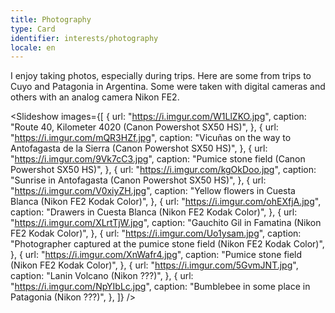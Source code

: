 ```yaml
---
title: Photography
type: Card
identifier: interests/photography
locale: en
---
```


I enjoy taking photos, especially during trips. Here are some from trips to Cuyo and Patagonia in Argentina. Some were taken with digital cameras and others with an analog camera<CustomLink href="https://en.wikipedia.org/wiki/Nikon_FE2"> Nikon FE2</CustomLink>.

<Slideshow
  images={[
    {
      url: "https://i.imgur.com/W1LlZKO.jpg",
      caption: "Route 40, Kilometer 4020 (Canon Powershot SX50 HS)",
    },
    {
      url: "https://i.imgur.com/mQR3HZf.jpg",
      caption: "Vicuñas on the way to Antofagasta de la Sierra (Canon Powershot SX50 HS)",
    },
    {
      url: "https://i.imgur.com/9Vk7cC3.jpg",
      caption: "Pumice stone field (Canon Powershot SX50 HS)",
    },
    {
      url: "https://i.imgur.com/kgOkDoo.jpg",
      caption: "Sunrise in Antofagasta (Canon Powershot SX50 HS)",
    },
    {
      url: "https://i.imgur.com/V0xiyZH.jpg",
      caption: "Yellow flowers in Cuesta Blanca (Nikon FE2 Kodak Color)",
    },
    {
      url: "https://i.imgur.com/ohEXfjA.jpg",
      caption: "Drawers in Cuesta Blanca (Nikon FE2 Kodak Color)",
    },
    {
      url: "https://i.imgur.com/XLrtTjW.jpg",
      caption: "Gauchito Gil in Famatina (Nikon FE2 Kodak Color)",
    },
    {
      url: "https://i.imgur.com/Uo1ysam.jpg",
      caption: "Photographer captured at the pumice stone field (Nikon FE2 Kodak Color)",
    },
    {
      url: "https://i.imgur.com/XnWafr4.jpg",
      caption: "Pumice stone field (Nikon FE2 Kodak Color)",
    },
    {
      url: "https://i.imgur.com/5GvmJNT.jpg",
      caption: "Lanin Volcano (Nikon ???)",
    },
    {
      url: "https://i.imgur.com/NpYIbLc.jpg",
      caption: "Bumblebee in some place in Patagonia (Nikon ???)",
    },
  ]}
/>


